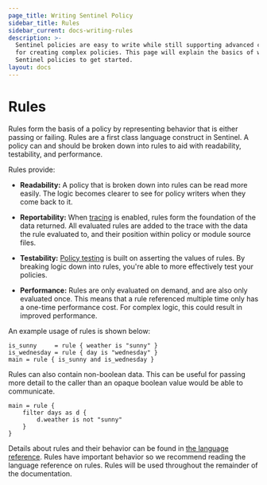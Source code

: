 ```yaml
---
page_title: Writing Sentinel Policy
sidebar_title: Rules
sidebar_current: docs-writing-rules
description: >-
  Sentinel policies are easy to write while still supporting advanced constructs
  for creating complex policies. This page will explain the basics of writing
  Sentinel policies to get started.
layout: docs
---
```


# Rules

Rules form the basis of a policy by representing behavior that is either passing
or failing. Rules are a first class language construct in Sentinel. A policy can
and should be broken down into rules to aid with readability, testability, and
performance.

Rules provide:

- **Readability:** A policy that is broken down into rules can be read
  more easily. The logic becomes clearer to see for policy writers when
  they come back to it.

- **Reportability:** When [tracing](/sentinel/writing/tracing) is enabled,
  rules form the foundation of the data returned. All evaluated rules are added
  to the trace with the data the rule evaluated to, and their position within
  policy or module source files.

- **Testability:** [Policy testing](/sentinel/writing/testing) is
  built on asserting the values of rules. By breaking logic down into
  rules, you're able to more effectively test your policies.

- **Performance:** Rules are only evaluated on demand, and are also only
  evaluated once. This means that a rule referenced multiple time only has a
  one-time performance cost. For complex logic, this could result in improved
  performance.

An example usage of rules is shown below:

```sentinel
is_sunny     = rule { weather is "sunny" }
is_wednesday = rule { day is "wednesday" }
main = rule { is_sunny and is_wednesday }
```

Rules can also contain non-boolean data. This can be useful for passing more
detail to the caller than an opaque boolean value would be able to communicate.

```sentinel
main = rule {
	filter days as d {
		d.weather is not "sunny"
	}
}
```

Details about rules and their behavior can be found in
[the language reference](/sentinel/language/rules). Rules have important
behavior so we recommend reading the language reference on rules.
Rules will be used throughout the remainder of the documentation.
